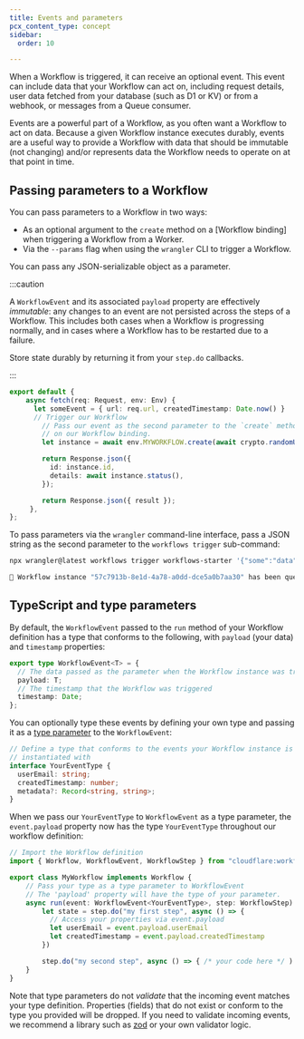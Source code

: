 ```yaml
---
title: Events and parameters
pcx_content_type: concept
sidebar:
  order: 10

---
```


When a Workflow is triggered, it can receive an optional event. This event can include data that your Workflow can act on, including request details, user data fetched from your database (such as D1 or KV) or from a webhook, or messages from a Queue consumer.

Events are a powerful part of a Workflow, as you often want a Workflow to act on data. Because a given Workflow instance executes durably, events are a useful way to provide a Workflow with data that should be immutable (not changing) and/or represents data the Workflow needs to operate on at that point in time.

## Passing parameters to a Workflow

You can pass parameters to a Workflow in two ways:

* As an optional argument to the `create` method on a [Workflow binding] when triggering a Workflow from a Worker.
* Via the `--params` flag when using the `wrangler` CLI to trigger a Workflow.

You can pass any JSON-serializable object as a parameter.

:::caution

A `WorkflowEvent` and its associated `payload` property are effectively _immutable_: any changes to an event are not persisted across the steps of a Workflow. This includes both cases when a Workflow is progressing normally, and in cases where a Workflow has to be restarted due to a failure.

Store state durably by returning it from your `step.do` callbacks.

:::

```ts
export default {
	async fetch(req: Request, env: Env) {
	  let someEvent = { url: req.url, createdTimestamp: Date.now() }
	  // Trigger our Workflow
		// Pass our event as the second parameter to the `create` method
		// on our Workflow binding.
		let instance = await env.MYWORKFLOW.create(await crypto.randomUUID(), someEvent);

		return Response.json({
		  id: instance.id,
		  details: await instance.status(),
		});

		return Response.json({ result });
	 },
};
```

To pass parameters via the `wrangler` command-line interface, pass a JSON string as the second parameter to the `workflows trigger` sub-command:

```sh
npx wrangler@latest workflows trigger workflows-starter '{"some":"data"}'
```
```sh output
🚀 Workflow instance "57c7913b-8e1d-4a78-a0dd-dce5a0b7aa30" has been queued successfully
```

## TypeScript and type parameters

By default, the `WorkflowEvent` passed to the `run` method of your Workflow definition has a type that conforms to the following, with `payload` (your data) and `timestamp` properties:

```ts
export type WorkflowEvent<T> = {
  // The data passed as the parameter when the Workflow instance was triggered
  payload: T;
  // The timestamp that the Workflow was triggered
  timestamp: Date;
};
```

You can optionally type these events by defining your own type and passing it as a [type parameter](https://www.typescriptlang.org/docs/handbook/2/generics.html#working-with-generic-type-variables) to the `WorkflowEvent`:

```ts
// Define a type that conforms to the events your Workflow instance is
// instantiated with
interface YourEventType {
  userEmail: string;
  createdTimestamp: number;
  metadata?: Record<string, string>;
}
```

When we pass our `YourEventType` to `WorkflowEvent` as a type parameter, the `event.payload` property now has the type `YourEventType` throughout our workflow definition:

```ts title="src/index.ts"
// Import the Workflow definition
import { Workflow, WorkflowEvent, WorkflowStep } from "cloudflare:workflows"

export class MyWorkflow implements Workflow {
    // Pass your type as a type parameter to WorkflowEvent
    // The 'payload' property will have the type of your parameter.
    async run(event: WorkflowEvent<YourEventType>, step: WorkflowStep) {
        let state = step.do("my first step", async () => {
          // Access your properties via event.payload
          let userEmail = event.payload.userEmail
          let createdTimestamp = event.payload.createdTimestamp
        })

        step.do("my second step", async () => { /* your code here */ )
    }
}
```

Note that type parameters do not _validate_ that the incoming event matches your type definition. Properties (fields) that do not exist or conform to the type you provided will be dropped. If you need to validate incoming events, we recommend a library such as [zod](https://zod.dev/) or your own validator logic.
